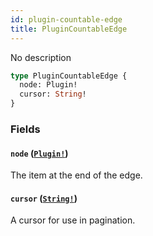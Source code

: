```yaml
---
id: plugin-countable-edge
title: PluginCountableEdge
---
```


No description

```graphql
type PluginCountableEdge {
  node: Plugin!
  cursor: String!
}
```

### Fields

#### `node` ([`Plugin!`](../../../developer/api-reference/objects/plugin))

The item at the end of the edge.

#### `cursor` ([`String!`](../../../developer/api-reference/scalars/string))

A cursor for use in pagination.
